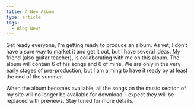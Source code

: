 ```yaml
---
title: A New Album
type: article
tags:
  - Blog News
---
```


Get ready everyone, I’m getting ready to produce an album. As yet, I don’t have a sure way to market it and get it out, but I have several ideas. My friend (also guitar teacher), is collaborating with me on this album. The album will contain 6 of his songs and 6 of mine. We are only in the very early stages of pre-production, but I am aiming to have it ready by at least the end of the summer.

When the album becomes available, all the songs on the music section of my site will no longer be available for download. I expect they will be replaced with previews. Stay tuned for more details.
